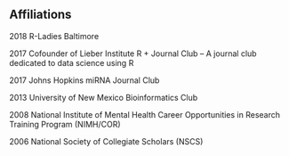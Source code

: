 


## Affiliations
2018	R-Ladies Baltimore

2017	Cofounder of Lieber Institute R + Journal Club – A journal club dedicated to data science using R

2017	Johns Hopkins miRNA Journal Club

2013	University of New Mexico Bioinformatics Club

2008	National Institute of Mental Health Career Opportunities in Research Training Program
 	    (NIMH/COR)

2006	National Society of Collegiate Scholars (NSCS)	
